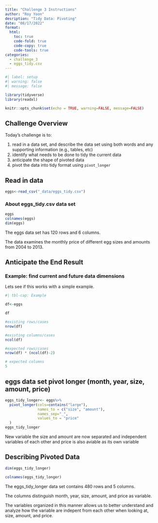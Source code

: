 ```yaml
---
title: "Challenge 3 Instructions"
author: "Roy Yoon"
desription: "Tidy Data: Pivoting"
date: "08/17/2022"
format:
  html:
    toc: true
    code-fold: true
    code-copy: true
    code-tools: true
categories:
  - challenge_3
  - eggs_tidy.csv
---
```


```r
#| label: setup
#| warning: false
#| message: false

library(tidyverse)
library(readxl)

knitr::opts_chunk$set(echo = TRUE, warning=FALSE, message=FALSE)
```

## Challenge Overview

Today's challenge is to:

1.  read in a data set, and describe the data set using both words and any supporting information (e.g., tables, etc)
2.  identify what needs to be done to tidy the current data
3.  anticipate the shape of pivoted data
4.  pivot the data into tidy format using `pivot_longer`

## Read in data

```r
eggs<-read_csv("_data/eggs_tidy.csv")
```

### About eggs_tidy.csv data set

```r
eggs
colnames(eggs)
dim(eggs)
```

The eggs data set has 120 rows and 6 columns.

The data examines the monthly price of different egg sizes and amounts from 2004 to 2013.

## Anticipate the End Result


### Example: find current and future data dimensions

Lets see if this works with a simple example.

```r
#| tbl-cap: Example

df<-eggs

df

#existing rows/cases
nrow(df)

#existing columns/cases
ncol(df)

#expected rows/cases
nrow(df) * (ncol(df)-2)

# expected columns 
5
```

## eggs data set pivot longer (month, year, size, amount, price)
```r

eggs_tidy_longer<- eggs%>%
  pivot_longer(cols=contains("large"),
               names_to = c("size", "amount"),
               names_sep="_",
               values_to = "price"
  )
eggs_tidy_longer
```

New variable the size and amount are now separated and independent variables of each other and price is also aviable as its own variable


## Describing Pivoted Data

```r
dim(eggs_tidy_longer)

colnames(eggs_tidy_longer)

```
The eggs_tidy_longer data set contains 480 rows and 5 columns.

The columns distinguish month, year, size, amount, and price as variable.

The variables organized in this manner allows us to better understand and analyze how the variable are indepent from each other when looking at, size, amount, and price.



